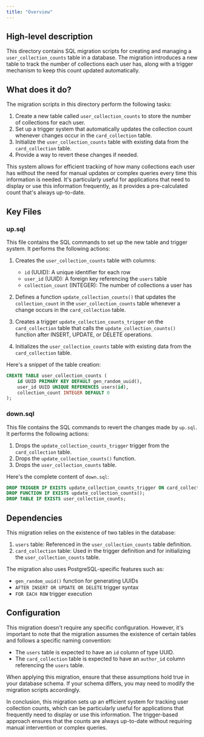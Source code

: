 ```yaml
---
title: "Overview"
---
```


## High-level description
This directory contains SQL migration scripts for creating and managing a `user_collection_counts` table in a database. The migration introduces a new table to track the number of collections each user has, along with a trigger mechanism to keep this count updated automatically.

## What does it do?
The migration scripts in this directory perform the following tasks:

1. Create a new table called `user_collection_counts` to store the number of collections for each user.
2. Set up a trigger system that automatically updates the collection count whenever changes occur in the `card_collection` table.
3. Initialize the `user_collection_counts` table with existing data from the `card_collection` table.
4. Provide a way to revert these changes if needed.

This system allows for efficient tracking of how many collections each user has without the need for manual updates or complex queries every time this information is needed. It's particularly useful for applications that need to display or use this information frequently, as it provides a pre-calculated count that's always up-to-date.

## Key Files

### up.sql
This file contains the SQL commands to set up the new table and trigger system. It performs the following actions:

1. Creates the `user_collection_counts` table with columns:
   - `id` (UUID): A unique identifier for each row
   - `user_id` (UUID): A foreign key referencing the `users` table
   - `collection_count` (INTEGER): The number of collections a user has

2. Defines a function `update_collection_counts()` that updates the `collection_count` in the `user_collection_counts` table whenever a change occurs in the `card_collection` table.

3. Creates a trigger `update_collection_counts_trigger` on the `card_collection` table that calls the `update_collection_counts()` function after INSERT, UPDATE, or DELETE operations.

4. Initializes the `user_collection_counts` table with existing data from the `card_collection` table.

Here's a snippet of the table creation:

```sql
CREATE TABLE user_collection_counts (
    id UUID PRIMARY KEY DEFAULT gen_random_uuid(),
    user_id UUID UNIQUE REFERENCES users(id),
    collection_count INTEGER DEFAULT 0
);
```

### down.sql
This file contains the SQL commands to revert the changes made by `up.sql`. It performs the following actions:

1. Drops the `update_collection_counts_trigger` trigger from the `card_collection` table.
2. Drops the `update_collection_counts()` function.
3. Drops the `user_collection_counts` table.

Here's the complete content of `down.sql`:

```sql
DROP TRIGGER IF EXISTS update_collection_counts_trigger ON card_collection;
DROP FUNCTION IF EXISTS update_collection_counts();
DROP TABLE IF EXISTS user_collection_counts;
```

## Dependencies
This migration relies on the existence of two tables in the database:

1. `users` table: Referenced in the `user_collection_counts` table definition.
2. `card_collection` table: Used in the trigger definition and for initializing the `user_collection_counts` table.

The migration also uses PostgreSQL-specific features such as:

- `gen_random_uuid()` function for generating UUIDs
- `AFTER INSERT OR UPDATE OR DELETE` trigger syntax
- `FOR EACH ROW` trigger execution

## Configuration
This migration doesn't require any specific configuration. However, it's important to note that the migration assumes the existence of certain tables and follows a specific naming convention:

- The `users` table is expected to have an `id` column of type UUID.
- The `card_collection` table is expected to have an `author_id` column referencing the `users` table.

When applying this migration, ensure that these assumptions hold true in your database schema. If your schema differs, you may need to modify the migration scripts accordingly.

In conclusion, this migration sets up an efficient system for tracking user collection counts, which can be particularly useful for applications that frequently need to display or use this information. The trigger-based approach ensures that the counts are always up-to-date without requiring manual intervention or complex queries.